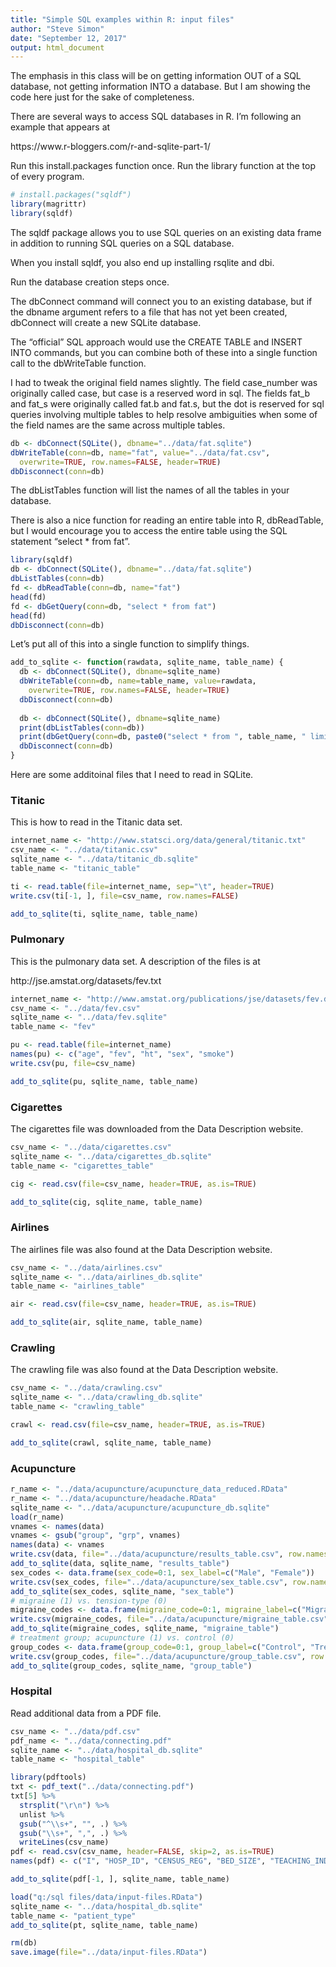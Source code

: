 ```yaml
---
title: "Simple SQL examples within R: input files"
author: "Steve Simon"
date: "September 12, 2017"
output: html_document
---
```


The emphasis in this class will be on getting information OUT of a SQL database, not getting information INTO a database. But I am showing the code here just for the sake of completeness.

There are several ways to access SQL databases in R. I'm following an example that appears at 

https://www.r-bloggers.com/r-and-sqlite-part-1/

Run this install.packages function once. Run the library function at the top of every program.

```r
# install.packages("sqldf")
library(magrittr)
library(sqldf)
```

The sqldf package allows you to use SQL queries on an existing data frame in addition to running SQL queries on a SQL database.

When you install sqldf, you also end up installing rsqlite and dbi. 

Run the database creation steps once.

The dbConnect command will connect you to an existing database, but if the dbname argument refers to a file that has not yet been created, dbConnect will create a new SQLite database.

The "official" SQL approach would use the CREATE TABLE and INSERT INTO commands, but you can combine both of these into a single function call to the dbWriteTable function.

I had to tweak the original field names slightly. The field case_number was originally called case, but case is a reserved word in sql. The fields fat_b and fat_s were originally called fat.b and fat.s, but the dot is reserved for sql queries involving multiple tables to help resolve ambiguities when some of the field names are the same across multiple tables.

```r
db <- dbConnect(SQLite(), dbname="../data/fat.sqlite")
dbWriteTable(conn=db, name="fat", value="../data/fat.csv",
  overwrite=TRUE, row.names=FALSE, header=TRUE)
dbDisconnect(conn=db)
```

The dbListTables function will list the names of all the tables in your database.

There is also a nice function for reading an entire table into R, dbReadTable, but I would encourage you to access the entire table using the SQL statement "select * from fat".

```r
library(sqldf)
db <- dbConnect(SQLite(), dbname="../data/fat.sqlite")
dbListTables(conn=db)
fd <- dbReadTable(conn=db, name="fat")
head(fd)
fd <- dbGetQuery(conn=db, "select * from fat")
head(fd)
dbDisconnect(conn=db)
```

Let's put all of this into a single function to simplify things.

```r
add_to_sqlite <- function(rawdata, sqlite_name, table_name) {
  db <- dbConnect(SQLite(), dbname=sqlite_name)
  dbWriteTable(conn=db, name=table_name, value=rawdata,
    overwrite=TRUE, row.names=FALSE, header=TRUE)
  dbDisconnect(conn=db)
  
  db <- dbConnect(SQLite(), dbname=sqlite_name)
  print(dbListTables(conn=db))
  print(dbGetQuery(conn=db, paste0("select * from ", table_name, " limit 5")))
  dbDisconnect(conn=db)
}
```

Here are some additoinal files that I need to read in SQLite.

### Titanic

This is how to read in the Titanic data set.

```r
internet_name <- "http://www.statsci.org/data/general/titanic.txt"
csv_name <- "../data/titanic.csv"
sqlite_name <- "../data/titanic_db.sqlite"
table_name <- "titanic_table"

ti <- read.table(file=internet_name, sep="\t", header=TRUE)
write.csv(ti[-1, ], file=csv_name, row.names=FALSE)

add_to_sqlite(ti, sqlite_name, table_name)
```

### Pulmonary

This is the pulmonary data set. A description of the files is at

http://jse.amstat.org/datasets/fev.txt

```r
internet_name <- "http://www.amstat.org/publications/jse/datasets/fev.dat.txt"
csv_name <- "../data/fev.csv"
sqlite_name <- "../data/fev.sqlite"
table_name <- "fev"

pu <- read.table(file=internet_name)
names(pu) <- c("age", "fev", "ht", "sex", "smoke")
write.csv(pu, file=csv_name)

add_to_sqlite(pu, sqlite_name, table_name)
```

### Cigarettes

The cigarettes file was downloaded from the Data Description website.

```r
csv_name <- "../data/cigarettes.csv"
sqlite_name <- "../data/cigarettes_db.sqlite"
table_name <- "cigarettes_table"

cig <- read.csv(file=csv_name, header=TRUE, as.is=TRUE)

add_to_sqlite(cig, sqlite_name, table_name)
```

### Airlines

The airlines file was also found at the Data Description website.

```r
csv_name <- "../data/airlines.csv"
sqlite_name <- "../data/airlines_db.sqlite"
table_name <- "airlines_table"

air <- read.csv(file=csv_name, header=TRUE, as.is=TRUE)

add_to_sqlite(air, sqlite_name, table_name)
```

### Crawling

The crawling file was also found at the Data Description website.

```r
csv_name <- "../data/crawling.csv"
sqlite_name <- "../data/crawling_db.sqlite"
table_name <- "crawling_table"

crawl <- read.csv(file=csv_name, header=TRUE, as.is=TRUE)

add_to_sqlite(crawl, sqlite_name, table_name)
```

### Acupuncture

```r
r_name <- "../data/acupuncture/acupuncture_data_reduced.RData"
r_name <- "../data/acupuncture/headache.RData"
sqlite_name <- "../data/acupuncture/acupuncture_db.sqlite"
load(r_name)
vnames <- names(data)
vnames <- gsub("group", "grp", vnames)
names(data) <- vnames
write.csv(data, file="../data/acupuncture/results_table.csv", row.names=FALSE)
add_to_sqlite(data, sqlite_name, "results_table")
sex_codes <- data.frame(sex_code=0:1, sex_label=c("Male", "Female"))
write.csv(sex_codes, file="../data/acupuncture/sex_table.csv", row.names=FALSE)
add_to_sqlite(sex_codes, sqlite_name, "sex_table")
# migraine (1) vs. tension-type (0)
migraine_codes <- data.frame(migraine_code=0:1, migraine_label=c("Migraine", "Tension-type"))
write.csv(migraine_codes, file="../data/acupuncture/migraine_table.csv", row.names=FALSE)
add_to_sqlite(migraine_codes, sqlite_name, "migraine_table")
# treatment group; acupuncture (1) vs. control (0)
group_codes <- data.frame(group_code=0:1, group_label=c("Control", "Treatment"))
write.csv(group_codes, file="../data/acupuncture/group_table.csv", row.names=FALSE)
add_to_sqlite(group_codes, sqlite_name, "group_table")
```

### Hospital

Read additional data from a PDF file.

```r
csv_name <- "../data/pdf.csv"
pdf_name <- "../data/connecting.pdf"
sqlite_name <- "../data/hospital_db.sqlite"
table_name <- "hospital_table"

library(pdftools)
txt <- pdf_text("../data/connecting.pdf")
txt[5] %>%
  strsplit("\r\n") %>%
  unlist %>%
  gsub("^\\s+", "", .) %>%
  gsub("\\s+", ",", .) %>%
  writeLines(csv_name)
pdf <- read.csv(csv_name, header=FALSE, skip=2, as.is=TRUE)
names(pdf) <- c("I", "HOSP_ID", "CENSUS_REG", "BED_SIZE", "TEACHING_IND", "RURAL_URBAN", "ACUTE_NONACUTE")

add_to_sqlite(pdf[-1, ], sqlite_name, table_name)
```

```r
load("q:/sql files/data/input-files.RData")
sqlite_name <- "../data/hospital_db.sqlite"
table_name <- "patient_type"
add_to_sqlite(pt, sqlite_name, table_name)
```

```r
rm(db)
save.image(file="../data/input-files.RData")
```